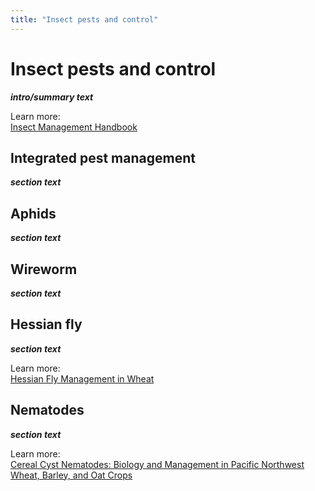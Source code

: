 ```yaml
---
title: "Insect pests and control"
---
```


# Insect pests and control
***intro/summary text***

Learn more:  
[Insect Management Handbook](https://pnwhandbooks.org/insect)

## Integrated pest management
***section text***

## Aphids
***section text***

## Wireworm
***section text***

## Hessian fly
***section text***

Learn more:  
[Hessian Fly Management in Wheat](https://pubs.extension.wsu.edu/fs331e-hessian-fly-management-in-wheat)


## Nematodes
***section text***

Learn more:  
[Cereal Cyst Nematodes: Biology and Management in Pacific Northwest Wheat, Barley, and Oat Crops](https://extension.oregonstate.edu/catalog/pub/pnw-620-cereal-cyst-nematode)  
